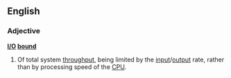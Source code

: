 ==English==

===Adjective===
{{wikipedia}}
'''[[I/O]] [[bound]]'''

# {{computing}} Of total system [[throughput]], being limited by the [[input]]/[[output]] rate, rather than by processing speed of the [[CPU]].